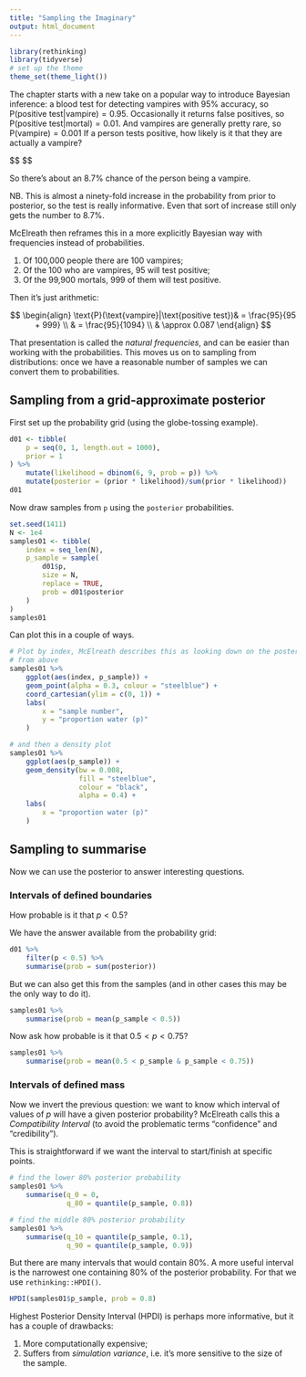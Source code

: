 ```yaml
---
title: "Sampling the Imaginary"
output: html_document
---
```


```r
library(rethinking)
library(tidyverse)
# set up the theme
theme_set(theme_light())
```

The chapter starts with a new take on a popular way to introduce Bayesian inference: a blood test for detecting vampires with 95% accuracy, so $\text{P}(\text{positive test}|\text{vampire}) = 0.95$. Occasionally it returns false positives, so $\text{P}(\text{positive test}|\text{mortal}) = 0.01$. And vampires are generally pretty rare, so $\text{P}(\text{vampire}) = 0.001$ If a person tests positive, how likely is it that they are actually a vampire?

$$
\begin{align}
\text{P}(\text{vampire}|\text{positive test})& = 
    \frac{\text{P}(\text{positive test}|\text{vampire})\text{P}(\text{vampire})}
    {\text{P}(\text{positive test})} \\

\text{P}(\text{vampire}|\text{positive test})& = 
    \frac{\text{P}(\text{positive test}|\text{vampire})\text{P}(\text{vampire})}
    {\text{P}(\text{positive test}|\text{vampire})\text{P}(\text{vampire}) + 
        \text{P}(\text{positive test}|\text{mortal})\text{P}(\text{mortal})} \\

& = \frac{0.95 \times 0.001}{(0.95 \times 0.001) + (0.01 \times 0.999)} \\
& \approx 0.087
\end{align}
$$

So there's about an 8.7% chance of the person being a vampire. 

NB. This is almost a ninety-fold increase in the probability from prior to posterior, so the test is really informative. Even that sort of increase still only gets the number to 8.7%.

McElreath then reframes this in a more explicitly Bayesian way with frequencies instead of probabilities.

1. Of 100,000 people there are 100 vampires; 
2. Of the 100 who are vampires, 95 will test positive; 
3. Of the 99,900 mortals, 999 of them will test positive. 

Then it's just arithmetic: 

$$
\begin{align}
\text{P}(\text{vampire}|\text{positive test})& = \frac{95}{95 + 999} \\
& = \frac{95}{1094} \\
& \approx 0.087
\end{align}
$$

That presentation is called the _natural frequencies_, and can be easier than working with the probabilities. This moves us on to sampling from distributions: once we have a reasonable number of samples we can convert them to probabilities. 

## Sampling from a grid-approximate posterior

First set up the probability grid (using the globe-tossing example). 

```r
d01 <- tibble(
    p = seq(0, 1, length.out = 1000), 
    prior = 1
) %>% 
    mutate(likelihood = dbinom(6, 9, prob = p)) %>% 
    mutate(posterior = (prior * likelihood)/sum(prior * likelihood))
d01
```

Now draw samples from `p` using the `posterior` probabilities. 

```r
set.seed(1411)
N <- 1e4
samples01 <- tibble(
    index = seq_len(N), 
    p_sample = sample(
        d01$p, 
        size = N, 
        replace = TRUE, 
        prob = d01$posterior
    )
)
samples01
```

Can plot this in a couple of ways. 

```r
# Plot by index, McElreath describes this as looking down on the posterior 
# from above
samples01 %>% 
    ggplot(aes(index, p_sample)) + 
    geom_point(alpha = 0.3, colour = "steelblue") + 
    coord_cartesian(ylim = c(0, 1)) + 
    labs(
        x = "sample number", 
        y = "proportion water (p)"
    )
```


```r
# and then a density plot
samples01 %>% 
    ggplot(aes(p_sample)) + 
    geom_density(bw = 0.008, 
                 fill = "steelblue", 
                 colour = "black", 
                 alpha = 0.4) + 
    labs(
        x = "proportion water (p)"
    )
```

## Sampling to summarise

Now we can use the posterior to answer interesting questions. 

### Intervals of defined boundaries

How probable is it that $p < 0.5$?

We have the answer available from the probability grid: 

```r
d01 %>% 
    filter(p < 0.5) %>% 
    summarise(prob = sum(posterior))
```

But we can also get this from the samples (and in other cases this may be the only way to do it). 

```r
samples01 %>% 
    summarise(prob = mean(p_sample < 0.5))
```

Now ask how probable is it that $0.5 < p < 0.75$?

```r
samples01 %>% 
    summarise(prob = mean(0.5 < p_sample & p_sample < 0.75))
```

### Intervals of defined mass

Now we invert the previous question: we want to know which interval of values of $p$ will have a given posterior probability? McElreath calls this a _Compatibility Interval_ (to avoid the problematic terms "confidence" and "credibility"). 

This is straightforward if we want the interval to start/finish at specific points. 

```r
# find the lower 80% posterior probability
samples01 %>% 
    summarise(q_0 = 0, 
              q_80 = quantile(p_sample, 0.8))

# find the middle 80% posterior probability
samples01 %>% 
    summarise(q_10 = quantile(p_sample, 0.1), 
              q_90 = quantile(p_sample, 0.9))
```

But there are many intervals that would contain 80%. A more useful interval is the narrowest one containing 80% of the posterior probability. For that we use `rethinking::HPDI()`. 

```r
HPDI(samples01$p_sample, prob = 0.8)
```

Highest Posterior Density Interval (HPDI) is perhaps more informative, but it has a couple of drawbacks: 

1. More computationally expensive; 
2. Suffers from _simulation variance_, i.e. it's more sensitive to the size of the sample. 



